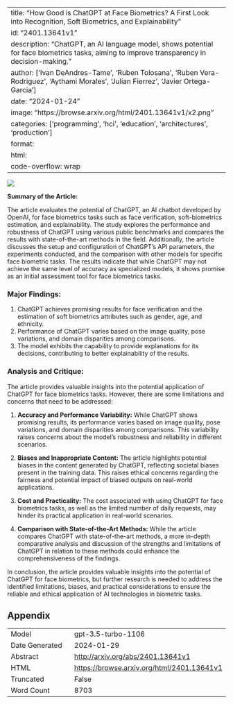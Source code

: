 
---
title: "How Good is ChatGPT at Face Biometrics? A First Look into Recognition, Soft Biometrics, and Explainability"
id: "2401.13641v1"
description: "ChatGPT, an AI language model, shows potential for face biometrics tasks, aiming to improve transparency in decision-making."
author: ['Ivan DeAndres-Tame', 'Ruben Tolosana', 'Ruben Vera-Rodriguez', 'Aythami Morales', 'Julian Fierrez', 'Javier Ortega-Garcia']
date: "2024-01-24"
image: "https://browse.arxiv.org/html/2401.13641v1/x2.png"
categories: ['programming', 'hci', 'education', 'architectures', 'production']
format:
  html:
    code-overflow: wrap
---

![](https://browse.arxiv.org/html/2401.13641v1/x2.png)

**Summary of the Article:**

The article evaluates the potential of ChatGPT, an AI chatbot developed by OpenAI, for face biometrics tasks such as face verification, soft-biometrics estimation, and explainability. The study explores the performance and robustness of ChatGPT using various public benchmarks and compares the results with state-of-the-art methods in the field. Additionally, the article discusses the setup and configuration of ChatGPT's API parameters, the experiments conducted, and the comparison with other models for specific face biometric tasks. The results indicate that while ChatGPT may not achieve the same level of accuracy as specialized models, it shows promise as an initial assessment tool for face biometrics tasks.

### Major Findings:
1. ChatGPT achieves promising results for face verification and the estimation of soft biometrics attributes such as gender, age, and ethnicity.
2. Performance of ChatGPT varies based on the image quality, pose variations, and domain disparities among comparisons.
3. The model exhibits the capability to provide explanations for its decisions, contributing to better explainability of the results.

### Analysis and Critique:
The article provides valuable insights into the potential application of ChatGPT for face biometrics tasks. However, there are some limitations and concerns that need to be addressed:

1. **Accuracy and Performance Variability:** While ChatGPT shows promising results, its performance varies based on image quality, pose variations, and domain disparities among comparisons. This variability raises concerns about the model's robustness and reliability in different scenarios.

2. **Biases and Inappropriate Content:** The article highlights potential biases in the content generated by ChatGPT, reflecting societal biases present in the training data. This raises ethical concerns regarding the fairness and potential impact of biased outputs on real-world applications.

3. **Cost and Practicality:** The cost associated with using ChatGPT for face biometrics tasks, as well as the limited number of daily requests, may hinder its practical application in real-world scenarios. 

4. **Comparison with State-of-the-Art Methods:** While the article compares ChatGPT with state-of-the-art methods, a more in-depth comparative analysis and discussion of the strengths and limitations of ChatGPT in relation to these methods could enhance the comprehensiveness of the findings.

In conclusion, the article provides valuable insights into the potential of ChatGPT for face biometrics, but further research is needed to address the identified limitations, biases, and practical considerations to ensure the reliable and ethical application of AI technologies in biometric tasks.

## Appendix

|          |          |
|----------|----------|
| Model     | gpt-3.5-turbo-1106       |
| Date Generated     | 2024-01-29       |
| Abstract | [http://arxiv.org/abs/2401.13641v1](http://arxiv.org/abs/2401.13641v1)        |
| HTML     | [https://browse.arxiv.org/html/2401.13641v1](https://browse.arxiv.org/html/2401.13641v1)       |
| Truncated       | False       |
| Word Count       | 8703       |